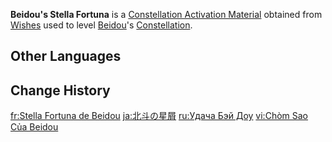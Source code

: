 {{Item Infobox
|id           = 001124
|image        = Item Stella Fortuna (4 Star).png
|type         = Constellation Activation Materials
|group        = Stella Fortuna
|quality      = 4
|description  = [[Beidou]]'s Constellation Activation Material
|source1      = [[Wishes]]
|source2      = [[Paimon's Bargains]]
}}
'''Beidou's Stella Fortuna''' is a [[Constellation Activation Material]] obtained from [[Wishes]] used to level [[Beidou]]'s [[Constellation]].

==Other Languages==
{{Other Languages|default_hidden=1
|en      = Beidou's Stella Fortuna
|zhs     = 北斗的命星
|zhs_rm  = Běidǒu de Mìngxīng
|zht     = 北斗的命星
|zht_rm  = Běidǒu de Mìngxīng
|ja      = 北斗の星屑
|ja_rm   = Hokuto no Hoshikuzu
|ko      = 북두<->의 운명<->의 별
|es      = Stella Fortuna de Beidou
|fr      = Stella Fortuna de Beidou
|ru      = Удача Бэй Доу
|th      = ดวงดาวแห่งชีวิตของ Beidou
|th_rm   = Duangdao haeng Chiwit khong Beidou
|vi      = Chòm Sao Của Beidou
|de      = Stella Fortuna von Beidou
|id      = Beidou's Stella Fortuna
|pt      = Stella Fortuna de Beidou
|tr      = Beidou'nun Yaşam Yıldızı
|it      = Stella Fortuna di Beidou
}}

==Change History==
{{Change History|1.0}}

[[fr:Stella Fortuna de Beidou]]
[[ja:北斗の星屑]]
[[ru:Удача Бэй Доу]]
[[vi:Chòm Sao Của Beidou]]